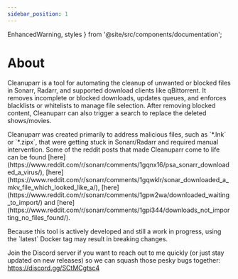 ```yaml
---
sidebar_position: 1
---
```


  EnhancedWarning,
  styles
} from '@site/src/components/documentation';

# About

Cleanuparr is a tool for automating the cleanup of unwanted or blocked files in Sonarr, Radarr, and supported download clients like qBittorrent. It removes incomplete or blocked downloads, updates queues, and enforces blacklists or whitelists to manage file selection. After removing blocked content, Cleanuparr can also trigger a search to replace the deleted shows/movies.

<div className={styles.documentationPage}>

<div className={styles.section}>

<p className={styles.sectionDescription}>
Cleanuparr was created primarily to address malicious files, such as `*.lnk` or `*.zipx`, that were getting stuck in Sonarr/Radarr and required manual intervention. Some of the reddit posts that made Cleanuparr come to life can be found [here](https://www.reddit.com/r/sonarr/comments/1gqnx16/psa_sonarr_downloaded_a_virus/), [here](https://www.reddit.com/r/sonarr/comments/1gqwklr/sonar_downloaded_a_mkv_file_which_looked_like_a/), [here](https://www.reddit.com/r/sonarr/comments/1gpw2wa/downloaded_waiting_to_import/) and [here](https://www.reddit.com/r/sonarr/comments/1gpi344/downloads_not_importing_no_files_found/).
</p>

<EnhancedWarning>
Because this tool is actively developed and still a work in progress, using the `latest` Docker tag may result in breaking changes.

Join the Discord server if you want to reach out to me quickly (or just stay updated on new releases) so we can squash those pesky bugs together: https://discord.gg/SCtMCgtsc4
</EnhancedWarning>

</div>

</div>